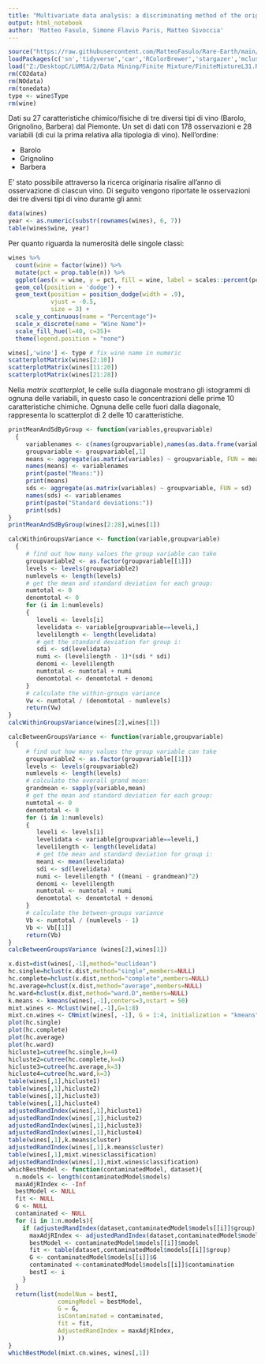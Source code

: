---
title: "Multivariate data analysis: a discriminating method of the origin of wines"
output: html_notebook
author: 'Matteo Fasulo, Simone Flavio Paris, Matteo Sivoccia'
---
```{r loadEnv, message=FALSE, warning=FALSE}
source("https://raw.githubusercontent.com/MatteoFasulo/Rare-Earth/main/R/util/coreFunctions.R")
loadPackages(c('sn','tidyverse','car','RColorBrewer','stargazer','mclust','ContaminatedMixt'))
load("Z:/DesktopC/LUMSA/2/Data Mining/Finite Mixture/FiniteMixtureL31.RData")
rm(CO2data)
rm(NOdata)
rm(tonedata)
type <- wine$Type
rm(wine)
```
Dati su 27 caratteristiche chimico/fisiche di tre diversi tipi di vino (Barolo, Grignolino, Barbera)
dal Piemonte. Un set di dati con 178 osservazioni e 28 variabili (di cui la prima relativa alla tipologia di vino). Nell'ordine: 

- Barolo 
- Grignolino
- Barbera

E' stato possibile attraverso la ricerca originaria risalire all'anno di osservazione di ciascun vino. Di seguito vengono riportate le osservazioni dei tre diversi tipi di vino durante gli anni:

```{r vinoAnni, message=FALSE, warning=FALSE}
data(wines)
year <- as.numeric(substr(rownames(wines), 6, 7))
table(wines$wine, year)
```

Per quanto riguarda la numerosità delle singole classi:

```{r nClassi, message=FALSE, warning=FALSE}
wines %>%
  count(wine = factor(wine)) %>%
  mutate(pct = prop.table(n)) %>% 
  ggplot(aes(x = wine, y = pct, fill = wine, label = scales::percent(pct))) + 
  geom_col(position = 'dodge') + 
  geom_text(position = position_dodge(width = .9),
            vjust = -0.5, 
            size = 3) + 
  scale_y_continuous(name = "Percentage")+
  scale_x_discrete(name = "Wine Name")+
  scale_fill_hue(l=40, c=35)+
  theme(legend.position = "none")
```


```{r scatterPlot, message=FALSE, warning=FALSE}
wines[,'wine'] <- type # fix wine name in numeric
scatterplotMatrix(wines[2:10])
scatterplotMatrix(wines[11:20])
scatterplotMatrix(wines[21:28])
```
Nella *matrix scatterplot*, le celle sulla diagonale mostrano gli istogrammi di ognuna delle variabili, in questo caso le concentrazioni delle prime 10 caratteristiche chimiche. Ognuna delle celle fuori dalla diagonale, rappresenta lo scatterplot di 2 delle 10 caratteristiche.
```{r descriptive, message=FALSE, warning=FALSE}
printMeanAndSdByGroup <- function(variables,groupvariable)
  {
     variablenames <- c(names(groupvariable),names(as.data.frame(variables)))
     groupvariable <- groupvariable[,1]
     means <- aggregate(as.matrix(variables) ~ groupvariable, FUN = mean)
     names(means) <- variablenames
     print(paste("Means:"))
     print(means)
     sds <- aggregate(as.matrix(variables) ~ groupvariable, FUN = sd)
     names(sds) <- variablenames
     print(paste("Standard deviations:"))
     print(sds)
}
printMeanAndSdByGroup(wines[2:28],wines[1])
```

```{r withinVariance, message=FALSE, warning=FALSE}
calcWithinGroupsVariance <- function(variable,groupvariable)
  {
     # find out how many values the group variable can take
     groupvariable2 <- as.factor(groupvariable[[1]])
     levels <- levels(groupvariable2)
     numlevels <- length(levels)
     # get the mean and standard deviation for each group:
     numtotal <- 0
     denomtotal <- 0
     for (i in 1:numlevels)
     {
        leveli <- levels[i]
        levelidata <- variable[groupvariable==leveli,]
        levelilength <- length(levelidata)
        # get the standard deviation for group i:
        sdi <- sd(levelidata)
        numi <- (levelilength - 1)*(sdi * sdi)
        denomi <- levelilength
        numtotal <- numtotal + numi
        denomtotal <- denomtotal + denomi
     }
     # calculate the within-groups variance
     Vw <- numtotal / (denomtotal - numlevels)
     return(Vw)
}
calcWithinGroupsVariance(wines[2],wines[1])
```
```{r betweenVariance}
calcBetweenGroupsVariance <- function(variable,groupvariable)
  {
     # find out how many values the group variable can take
     groupvariable2 <- as.factor(groupvariable[[1]])
     levels <- levels(groupvariable2)
     numlevels <- length(levels)
     # calculate the overall grand mean:
     grandmean <- sapply(variable,mean)
     # get the mean and standard deviation for each group:
     numtotal <- 0
     denomtotal <- 0
     for (i in 1:numlevels)
     {
        leveli <- levels[i]
        levelidata <- variable[groupvariable==leveli,]
        levelilength <- length(levelidata)
        # get the mean and standard deviation for group i:
        meani <- mean(levelidata)
        sdi <- sd(levelidata)
        numi <- levelilength * ((meani - grandmean)^2)
        denomi <- levelilength
        numtotal <- numtotal + numi
        denomtotal <- denomtotal + denomi
     }
     # calculate the between-groups variance
     Vb <- numtotal / (numlevels - 1)
     Vb <- Vb[[1]]
     return(Vb)
}
calcBetweenGroupsVariance (wines[2],wines[1])
```

```{r dldldl, echo=FALSE, message=FALSE, warning=FALSE, results=FALSE}
x.dist=dist(wines[,-1],method="euclidean")
hc.single=hclust(x.dist,method="single",members=NULL)
hc.complete=hclust(x.dist,method="complete",members=NULL)
hc.average=hclust(x.dist,method="average",members=NULL)
hc.ward=hclust(x.dist,method="ward.D",members=NULL)
k.means <- kmeans(wines[,-1],centers=3,nstart = 50)
mixt.wines <- Mclust(wine[,-1],G=1:8)
mixt.cn.wines <- CNmixt(wines[, -1], G = 1:4, initialization = "kmeans", seed = 1234, parallel = FALSE, verbose = F)
plot(hc.single)
plot(hc.complete)
plot(hc.average)
plot(hc.ward)
hicluste1=cutree(hc.single,k=4)
hicluste2=cutree(hc.complete,k=4)
hicluste3=cutree(hc.average,k=3)
hicluste4=cutree(hc.ward,k=3)
table(wines[,1],hicluste1)
table(wines[,1],hicluste2)
table(wines[,1],hicluste3)
table(wines[,1],hicluste4)
adjustedRandIndex(wines[,1],hicluste1)
adjustedRandIndex(wines[,1],hicluste2)
adjustedRandIndex(wines[,1],hicluste3)
adjustedRandIndex(wines[,1],hicluste4)
table(wines[,1],k.means$cluster)
adjustedRandIndex(wines[,1],k.means$cluster)
table(wines[,1],mixt.wines$classification)
adjustedRandIndex(wines[,1],mixt.wines$classification)
whichBestModel <- function(contaminatedModel, dataset){
  n.models <- length(contaminatedModel$models)
  maxAdjRIndex <- -Inf
  bestModel <- NULL
  fit <- NULL
  G <- NULL
  contaminated <- NULL
  for (i in 1:n.models){
    if (adjustedRandIndex(dataset,contaminatedModel$models[[i]]$group) > maxAdjRIndex){
      maxAdjRIndex <- adjustedRandIndex(dataset,contaminatedModel$models[[i]]$group)
      bestModel <- contaminatedModel$models[[i]]$model
      fit <- table(dataset,contaminatedModel$models[[i]]$group)
      G <- contaminatedModel$models[[i]]$G
      contaminated <-contaminatedModel$models[[i]]$contamination
      bestI <- i
    }
  }
  return(list(modelNum = bestI, 
              comingModel = bestModel, 
              G = G, 
              isContaminated = contaminated, 
              fit = fit, 
              AdjustedRandIndex = maxAdjRIndex,
              ))
}
whichBestModel(mixt.cn.wines, wines[,1])
```
